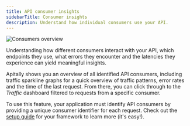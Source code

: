 ```yaml
---
title: API consumer insights
sidebarTitle: Consumer insights
description: Understand how individual consumers use your API.
---
```


<Card>
  <div style={{ margin: "-1.25rem -1.5rem" }}>
    <img src="https://assets.apitally.io/docs/consumers.webp" alt="Consumers overview" />
  </div>
</Card>

Understanding how different consumers interact with your API, which endpoints they use, what errors they encounter and the latencies they experience can yield meaningful insights.

Apitally shows you an overview of all identified API consumers, including traffic sparkline graphs for a quick overview of traffic patterns, error rates and the time of the last request.
From there, you can click through to the *Traffic* dashboard filtered to requests from a specific consumer.

To use this feature, your application must identify API consumers by providing a unique consumer identifier for each request. Check out the [setup guide](/quickstart) for your framework to learn more (it's easy!).
